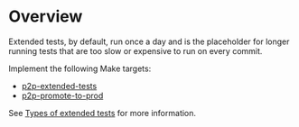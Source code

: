 # Overview

Extended tests, by default, run once a day and is the placeholder for longer running tests that are too slow
or expensive to run on every commit.

Implement the following Make targets:

- [p2p-extended-tests](./p2p-extended-test/)
- [p2p-promote-to-prod](./p2p-promote-to-prod/)

See [Types of extended tests](../reference/extended-tests/) for more information.
